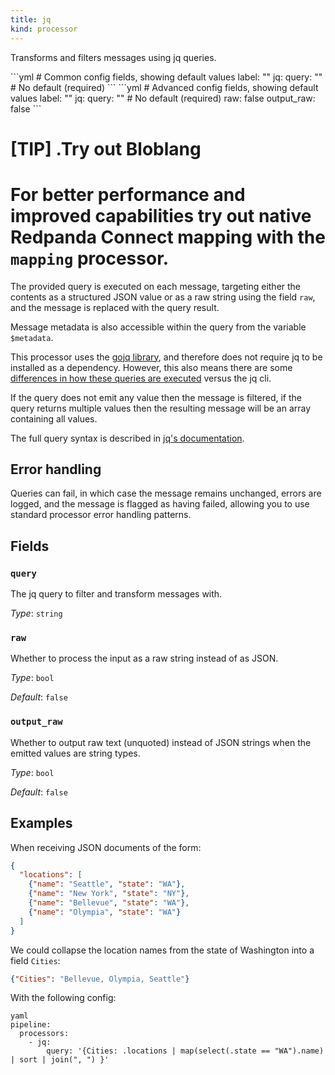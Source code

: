 ```yaml
---
title: jq
kind: processor
---
```


Transforms and filters messages using jq queries.


<Tabs>
<TabItem label="Common">
```yml
# Common config fields, showing default values
label: ""
jq:
  query: "" # No default (required)
```
</TabItem>
<TabItem label="Advanced">
```yml
# Advanced config fields, showing default values
label: ""
jq:
  query: "" # No default (required)
  raw: false
  output_raw: false
```
</TabItem>
</Tabs>

[TIP]
.Try out Bloblang
====
For better performance and improved capabilities try out native Redpanda Connect mapping with the `mapping` processor.
====

The provided query is executed on each message, targeting either the contents as a structured JSON value or as a raw string using the field `raw`, and the message is replaced with the query result.

Message metadata is also accessible within the query from the variable `$metadata`.

This processor uses the [gojq library](https://github.com/itchyny/gojq), and therefore does not require jq to be installed as a dependency. However, this also means there are some [differences in how these queries are executed](https://github.com/itchyny/gojq#difference-to-jq) versus the jq cli.

If the query does not emit any value then the message is filtered, if the query returns multiple values then the resulting message will be an array containing all values.

The full query syntax is described in [jq's documentation](https://stedolan.github.io/jq/manual/).

## Error handling

Queries can fail, in which case the message remains unchanged, errors are logged, and the message is flagged as having failed, allowing you to use standard processor error handling patterns.

## Fields

### `query`

The jq query to filter and transform messages with.


*Type*: `string`


### `raw`

Whether to process the input as a raw string instead of as JSON.


*Type*: `bool`

*Default*: `false`

### `output_raw`

Whether to output raw text (unquoted) instead of JSON strings when the emitted values are string types.


*Type*: `bool`

*Default*: `false`

## Examples

<Tabs>
<TabItem label="Mapping">

When receiving JSON documents of the form:

```json
{
  "locations": [
    {"name": "Seattle", "state": "WA"},
    {"name": "New York", "state": "NY"},
    {"name": "Bellevue", "state": "WA"},
    {"name": "Olympia", "state": "WA"}
  ]
}
```

We could collapse the location names from the state of Washington into a field `Cities`:

```json
{"Cities": "Bellevue, Olympia, Seattle"}
```

With the following config:

```
yaml
pipeline:
  processors:
    - jq:
        query: '{Cities: .locations | map(select(.state == "WA").name) | sort | join(", ") }'

```

</TabItem>
</Tabs>


